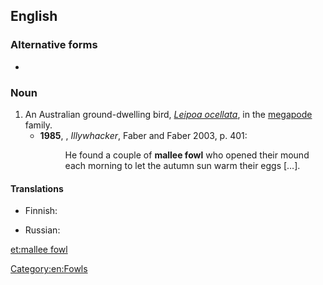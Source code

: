 {{also|malleefowl}}
==English==
{{wikipedia}}

===Alternative forms===
* {{l|en|malleefowl}}

===Noun===
{{en-noun|s|mallee fowl}}

# An Australian ground-dwelling bird, ''[[Leipoa ocellata]]'', in the [[megapode]] family.
#* '''1985''', {{w|Peter Carey}}, ''Illywhacker'', Faber and Faber 2003, p. 401:
#*: He found a couple of '''mallee fowl''' who opened their mound each morning to let the autumn sun warm their eggs […].

====Translations====
{{trans-top|''Leipoa ocellata''}}
* Finnish: {{t+|fi|malleekana}}
{{trans-mid}}
* Russian: {{t+|ru|гла́зчатая ку́рица|f}}
{{trans-bottom}}

[[Category:en:Fowls]]

[[et:mallee fowl]]